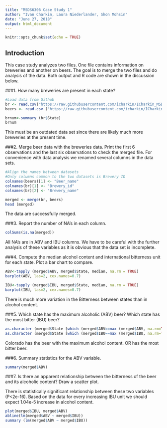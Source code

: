 ---
title: "MSDS6306 Case Study 1"
author: "Ivan Charkin, Laura Niederlander, Shon Mohsin"
date: "June 27, 2018"
output: html_document
---

```{r setup, include=FALSE}
knitr::opts_chunk$set(echo = TRUE)
```

## Introduction

This case study analyzes two files. One file contains information on breweries and another on beers. The goal is to merge the two files and do analysis of the data. Both output and R code are shown in the discussion below. 


###1. How many breweries are present in each state?
```{r}
#Load data from Github
br <- read.csv("https://raw.githubusercontent.com/icharkin/ICharkin_MSDS6306_HW/master/CaseStudy1/Breweries.csv", header=TRUE)
beers <- read.csv ("https://raw.githubusercontent.com/icharkin/ICharkin_MSDS6306_HW/master/CaseStudy1/Beers.csv", header=TRUE)

brnum<-summary (br$State)
brnum
```
This must be an outdated data set since there are likely much more breweries at the present time.


###2. Merge beer data with the breweries data. Print the first 6 observations and the last six observations to check the merged file.
For convenience with data analysis we renamed several columns in the data sets. 

```{r}
#Align the names between datasets
#Only columns common to the two datasets is Brewery ID 
colnames(beers)[1] <- "Beer_name"
colnames(br)[1] <- "Brewery_id"
colnames(br)[2] <- "Brewery_name"

merged <- merge(br, beers)
head (merged)
```

The data are successfully merged. 

###3. Report the number of NA's in each column.
```{r}
colSums(is.na(merged))
```
All NA's are in ABV and IBU columns. We have to be careful with the further analysis of these variables as it is obvious that the data set is incomplete. 

###4. Compute the median alcohol content and international bitterness unit for each state. Plot a bar chart to compare.
```{r}
ABV<-tapply (merged$ABV, merged$State, median, na.rm = TRUE)
barplot(ABV, las=2, cex.names=0.7)

IBU<-tapply (merged$IBU, merged$State, median, na.rm = TRUE)
barplot(IBU, las=2, cex.names=0.7)
```
There is much more variation in the Bitterness between states than in alcohol content. 

###5. Which state has the maximum alcoholic (ABV) beer? Which state has the most bitter (IBU) beer?
```{r}
as.character (merged$State [which (merged$ABV==max (merged$ABV, na.rm=TRUE) )]  )
as.character (merged$State [which (merged$IBU==max (merged$IBU, na.rm=TRUE) )]  )
```
Colorado has the beer with the maximum alcohol content. 
OR has the most bitter beer. 

###6. Summary statistics for the ABV variable.
```{r}
summary(merged$ABV)
```


###7. Is there an apparent relationship between the bitterness of the beer and its alcoholic content? Draw a scatter plot.

There is statistically significant relationship between these two variables (P<2e-16). Based on the data for every increasing IBU unit we should expect 1.04e-5 increase in alcohol content. 
```{r}
plot(merged$IBU, merged$ABV)
abline(lm(merged$ABV ~ merged$IBU))
summary (lm(merged$ABV ~ merged$IBU))
```

